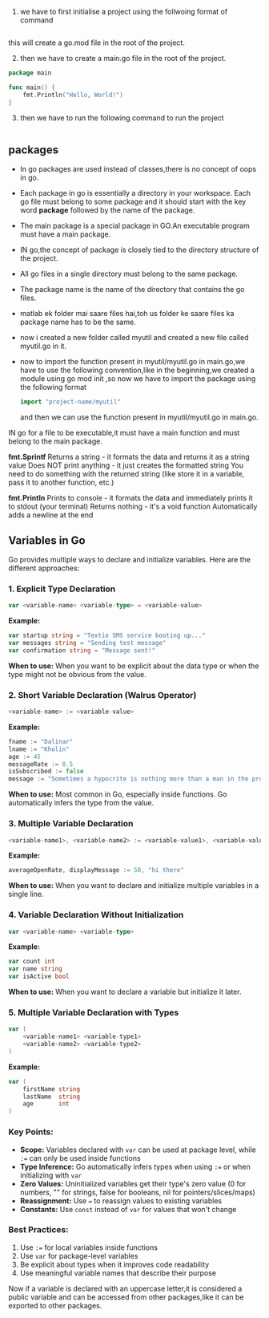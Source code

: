 1. we have to first initialise a project using the follwoing format of command
``` go mod init <project-name>
```
this will create a go.mod file in the root of the project.

2. then we have to create a main.go file in the root of the project.

``` go
package main

func main() {
    fmt.Println("Hello, World!")
}
```

3. then we have to run the following command to run the project
``` go run main.go
```

## packages
- In go packages are used instead of classes,there is no concept of oops in go.
- Each package in go is essentially a directory in your workspace. Each go file must belong to some package and
  it should start with the key word <b>package</b> followed by the name of the package.
- The main package is a special package in GO.An executable program must have a main package.
- IN go,the concept of package is closely tied to the directory structure of the project.
- All go files in a single directory must belong to the same package.
- The package name is the name of the directory that contains the go files.
-  matlab ek folder mai saare files hai,toh us folder ke saare files ka package name has to be the same.

- now i created a new folder called myutil and created a new file called myutil.go in it.
-  now to import the function present in myutil/myutil.go in main.go,we have to use the following convention,like 
   in the beginning,we created a module using go mod init <project-name>,so now we have to import the package using the following format
   ``` go
   import "project-name/myutil"
   ```
   and then we can use the function present in myutil/myutil.go in main.go.


IN go for a file to be executable,it must have a main function and must belong to the main package.


<b>fmt.Sprintf</b>
Returns a string - it formats the data and returns it as a string value
Does NOT print anything - it just creates the formatted string
You need to do something with the returned string (like store it in a variable, pass it to another function, etc.)

<b>fmt.Println</b>
Prints to console - it formats the data and immediately prints it to stdout (your terminal)
Returns nothing - it's a void function
Automatically adds a newline at the end

## Variables in Go

Go provides multiple ways to declare and initialize variables. Here are the different approaches:

### 1. Explicit Type Declaration
```go
var <variable-name> <variable-type> = <variable-value>
```

**Example:**
```go
var startup string = "Textio SMS service booting up..."
var messages string = "Sending test message"
var confirmation string = "Message sent!"
```

**When to use:** When you want to be explicit about the data type or when the type might not be obvious from the value.

### 2. Short Variable Declaration (Walrus Operator)
```go
<variable-name> := <variable-value>
```

**Example:**
```go
fname := "Dalinar"
lname := "Kholin"
age := 45
messageRate := 0.5
isSubscribed := false
message := "Sometimes a hypocrite is nothing more than a man in the process of changing."
```

**When to use:** Most common in Go, especially inside functions. Go automatically infers the type from the value.

### 3. Multiple Variable Declaration
```go
<variable-name1>, <variable-name2> := <variable-value1>, <variable-value2>
```

**Example:**
```go
averageOpenRate, displayMessage := 50, "hi there"
```

**When to use:** When you want to declare and initialize multiple variables in a single line.

### 4. Variable Declaration Without Initialization
```go
var <variable-name> <variable-type>
```

**Example:**
```go
var count int
var name string
var isActive bool
```

**When to use:** When you want to declare a variable but initialize it later.

### 5. Multiple Variable Declaration with Types
```go
var (
    <variable-name1> <variable-type1>
    <variable-name2> <variable-type2>
)
```

**Example:**
```go
var (
    firstName string
    lastName  string
    age       int
)
```

### Key Points:
- **Scope:** Variables declared with `var` can be used at package level, while `:=` can only be used inside functions
- **Type Inference:** Go automatically infers types when using `:=` or when initializing with `var`
- **Zero Values:** Uninitialized variables get their type's zero value (0 for numbers, "" for strings, false for booleans, nil for pointers/slices/maps)
- **Reassignment:** Use `=` to reassign values to existing variables
- **Constants:** Use `const` instead of `var` for values that won't change

### Best Practices:
1. Use `:=` for local variables inside functions
2. Use `var` for package-level variables
3. Be explicit about types when it improves code readability
4. Use meaningful variable names that describe their purpose



Now if a variable is declared with an uppercase letter,it is considered a public variable and can be accessed from other packages,like it can be exported to other packages.


